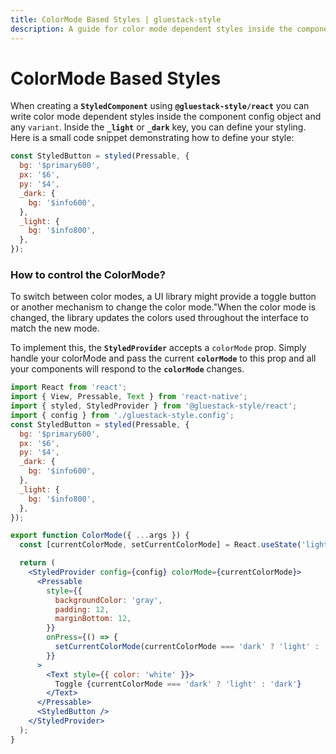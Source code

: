 ```yaml
---
title: ColorMode Based Styles | gluestack-style
description: A guide for color mode dependent styles inside the component config. Inside the **`_light`** or **`_dark`** key, you can define your styling.
---
```



<Meta title="styled/api/ColorMode Based Styles" />


# ColorMode Based Styles

When creating a **`StyledComponent`** using **`@gluestack-style/react`** you can write color mode dependent styles inside the component config object and any `variant`. Inside the **`_light`** or **`_dark`** key, you can define your styling. Here is a small code snippet demonstrating how to define your style:

```jsx
const StyledButton = styled(Pressable, {
  bg: '$primary600',
  px: '$6',
  py: '$4',
  _dark: {
    bg: '$info600',
  },
  _light: {
    bg: '$info800',
  },
});
```

### How to control the ColorMode?

To switch between color modes, a UI library might provide a toggle button or another mechanism to change the color mode."When the color mode is changed, the library updates the colors used throughout the interface to match the new mode.

To implement this, the **`StyledProvider`** accepts a `colorMode` prop. Simply handle your colorMode and pass the current **`colorMode`** to this prop and all your components will respond to the **`colorMode`** changes.

```jsx
import React from 'react';
import { View, Pressable, Text } from 'react-native';
import { styled, StyledProvider } from '@gluestack-style/react';
import { config } from './gluestack-style.config';
const StyledButton = styled(Pressable, {
  bg: '$primary600',
  px: '$6',
  py: '$4',
  _dark: {
    bg: '$info600',
  },
  _light: {
    bg: '$info800',
  },
});

export function ColorMode({ ...args }) {
  const [currentColorMode, setCurrentColorMode] = React.useState('light');

  return (
    <StyledProvider config={config} colorMode={currentColorMode}>
      <Pressable
        style={{
          backgroundColor: 'gray',
          padding: 12,
          marginBottom: 12,
        }}
        onPress={() => {
          setCurrentColorMode(currentColorMode === 'dark' ? 'light' : 'dark');
        }}
      >
        <Text style={{ color: 'white' }}>
          Toggle {currentColorMode === 'dark' ? 'light' : 'dark'}
        </Text>
      </Pressable>
      <StyledButton />
    </StyledProvider>
  );
}
```
